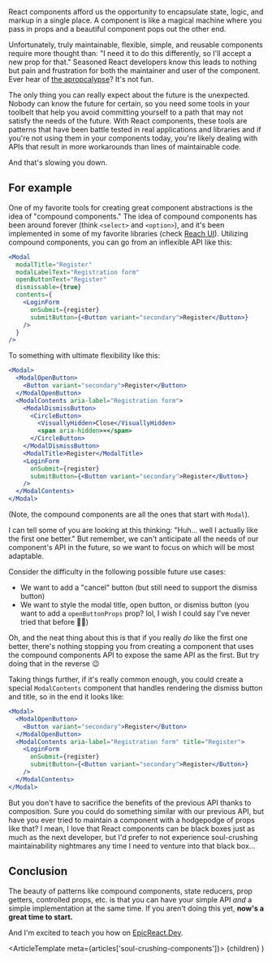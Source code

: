 React components afford us the opportunity to encapsulate state, logic, and
markup in a single place. A component is like a magical machine where you
pass in props and a beautiful component pops out the other end.

Unfortunately, truly maintainable, flexible, simple, and reusable components
require more thought than: "I need it to do this differently, so I'll accept a
new prop for that." Seasoned React developers know this leads to nothing but
pain and frustration for both the maintainer and user of the component. Ever
hear of
[the apropcalypse](https://twitter.com/gurlcode/status/1002110517094371328)?
It's not fun.

The only thing you can really expect about the future is the unexpected. Nobody
can know the future for certain, so you need some tools in your toolbelt that
help you avoid committing yourself to a path that may not satisfy the needs of
the future. With React components, these tools are patterns that have been
battle tested in real applications and libraries and if you're not using them in
your components today, you're likely dealing with APIs that result in more
workarounds than lines of maintainable code.

And that's slowing you down.

## For example

One of my favorite tools for creating great component abstractions is the idea
of "compound components." The idea of compound components has been around
forever (think `<select>` and `<option>`), and it's been implemented in some of
my favorite libraries (check [Reach UI](https://reach.tech/)). Utilizing
compound components, you can go from an inflexible API like this:

```jsx
<Modal
  modalTitle="Register"
  modalLabelText="Registration form"
  openButtonText="Register"
  dismissable={true}
  contents={
    <LoginForm
      onSubmit={register}
      submitButton={<Button variant="secondary">Register</Button>}
    />
  }
/>
```

To something with ultimate flexibility like this:

```jsx
<Modal>
  <ModalOpenButton>
    <Button variant="secondary">Register</Button>
  </ModalOpenButton>
  <ModalContents aria-label="Registration form">
    <ModalDismissButton>
      <CircleButton>
        <VisuallyHidden>Close</VisuallyHidden>
        <span aria-hidden>×</span>
      </CircleButton>
    </ModalDismissButton>
    <ModalTitle>Register</ModalTitle>
    <LoginForm
      onSubmit={register}
      submitButton={<Button variant="secondary">Register</Button>}
    />
  </ModalContents>
</Modal>
```

(Note, the compound components are all the ones that start with `Modal`).

I can tell some of you are looking at this thinking: "Huh... well I actually
like the first one better." But remember, we can't anticipate all the needs of
our component's API in the future, so we want to focus on which will be most
adaptable.

Consider the difficulty in the following possible future use cases:

- We want to add a "cancel" button (but still need to support the dismiss
  button)
- We want to style the modal title, open button, or dismiss button (you want to
  add a `openButtonProps` prop? lol, I wish I could say I've never tried that
  before 🤦‍♂️)

Oh, and the neat thing about this is that if you really _do_ like the first one
better, there's nothing stopping you from creating a component that uses the
compound components API to expose the same API as the first. But try doing that
in the reverse 😉

Taking things further, if it's really common enough, you could create a special
`ModalContents` component that handles rendering the dismiss button and title,
so in the end it looks like:

```jsx
<Modal>
  <ModalOpenButton>
    <Button variant="secondary">Register</Button>
  </ModalOpenButton>
  <ModalContents aria-label="Registration form" title="Register">
    <LoginForm
      onSubmit={register}
      submitButton={<Button variant="secondary">Register</Button>}
    />
  </ModalContents>
</Modal>
```

But you don't have to sacrifice the benefits of the previous API thanks to
composition. Sure you could do something similar with our previous API, but have
you ever tried to maintain a component with a hodgepodge of props like that? I
mean, I love that React components can be black boxes just as much as the next
developer, but I'd prefer to not experience soul-crushing maintainability
nightmares any time I need to venture into that black box...

## Conclusion

The beauty of patterns like compound components, state reducers, prop getters,
controlled props, etc. is that you can have your simple API _and_ a simple
implementation at the same time. If you aren't doing this yet, **now's a great
time to start.**

And I'm excited to teach you how on [EpicReact.Dev](https://epicreact.dev).


  <ArticleTemplate meta={articles['soul-crushing-components']}>
    {children}
  </ArticleTemplate>
)
